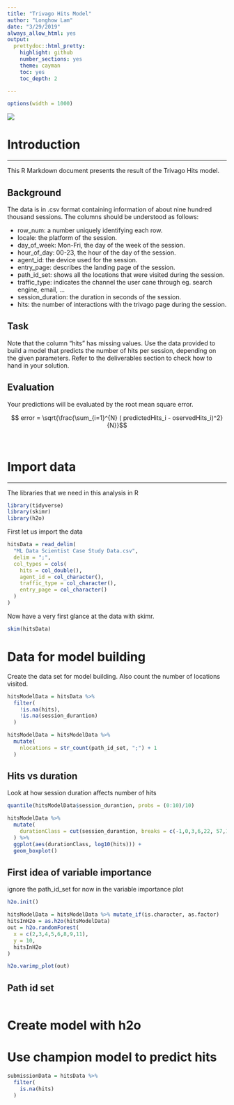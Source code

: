 ```yaml
---
title: "Trivago Hits Model"
author: "Longhow Lam"
date: "3/29/2019"
always_allow_html: yes
output:
  prettydoc::html_pretty:
    highlight: github
    number_sections: yes
    theme: cayman
    toc: yes
    toc_depth: 2

---
```


```r
options(width = 1000)
```

![](trivago.png)


# Introduction

---

This R Markdown document presents the result of the Trivago Hits model.

## Background
The data is in .csv format containing information of about nine hundred thousand sessions. The columns should be understood as follows:

* row_num: a number uniquely identifying each row.
* locale: the platform of the session.
* day_of_week: Mon-Fri, the day of the week of the session.
* hour_of_day: 00-23, the hour of the day of the session.
* agent_id: the device used for the session.
* entry_page: describes the landing page of the session.
* path_id_set: shows all the locations that were visited during the session.
* traffic_type: indicates the channel the user cane through eg. search engine, email, ...
* session_duration: the duration in seconds of the session.
* hits: the number of interactions with the trivago page during the session.

## Task
Note that the column “hits” has missing values. Use the data provided to build a model that predicts the number of hits per session, depending on the given parameters. Refer to the deliverables section to check how to hand in your solution.

## Evaluation
Your predictions will be evaluated by the root mean square error. 

$$ error  = \sqrt{\frac{\sum_{i=1}^{N} ( predictedHits_i - oservedHits_i)^2}{N}}$$

<br>


# Import data

---

The libraries that we need in this analysis in R

```r
library(tidyverse)
library(skimr)
library(h2o)
```

First let us import the data

```r
hitsData = read_delim(
  "ML Data Scientist Case Study Data.csv",
  delim = ";", 
  col_types = cols(
    hits = col_double(), 
    agent_id = col_character(),
    traffic_type = col_character(),
    entry_page = col_character()
  )
)
```

Now have a very first glance at the data with skimr.

```r
skim(hitsData)
```

# Data for model building 

Create the data set for model building. Also count the number of locations visited.

```r
hitsModelData = hitsData %>% 
  filter(
    !is.na(hits),
    !is.na(session_durantion)
  )

hitsModelData = hitsModelData %>% 
  mutate(
    nlocations = str_count(path_id_set, ";") + 1
  )

```

## Hits vs duration

Look at how session duration affects number of hits

```r
quantile(hitsModelData$session_durantion, probs = (0:10)/10)

hitsModelData %>% 
  mutate(
    durationClass = cut(session_durantion, breaks = c(-1,0,3,6,22, 57,118 ,324,1200, 100000))
  ) %>% 
  ggplot(aes(durationClass, log10(hits))) + 
  geom_boxplot()
```

## First idea of variable importance

ignore the path_id_set for now in the variable importance plot

```r
h2o.init()

hitsModelData = hitsModelData %>% mutate_if(is.character, as.factor)
hitsInH2o = as.h2o(hitsModelData)
out = h2o.randomForest(
  x = c(2,3,4,5,6,8,9,11),
  y = 10,
  hitsInH2o
)

h2o.varimp_plot(out)
```


## Path id set





```r
```

# Create model with h2o





# Use champion model to predict hits 

```r
submissionData = hitsData %>% 
  filter(
    is.na(hits)
  )
```

